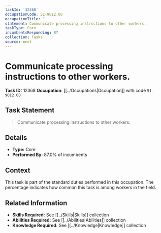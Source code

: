 ```yaml
---
taskId: '12368'
occupationCode: 51-9012.00
occupationTitle: ''
statement: Communicate processing instructions to other workers.
taskType: Core
incumbentsResponding: 87
collection: Tasks
source: onet
---
```

# Communicate processing instructions to other workers.

**Task ID:** 12368
**Occupation:** [[../Occupations|Occupation]] with code `51-9012.00`

## Task Statement

> Communicate processing instructions to other workers.

## Details

- **Type:** Core
- **Performed By:** 87.0% of incumbents

## Context

This task is part of the standard duties performed in this occupation. The percentage indicates how common this task is among workers in the field.

## Related Information

- **Skills Required:** See [[../Skills|Skills]] collection
- **Abilities Required:** See [[../Abilities|Abilities]] collection
- **Knowledge Required:** See [[../Knowledge|Knowledge]] collection
